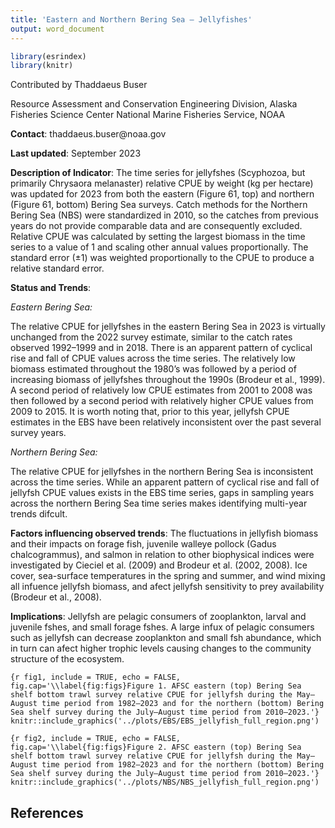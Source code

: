 ```yaml
---
title: 'Eastern and Northern Bering Sea – Jellyfishes'
output: word_document
---
```


```r
library(esrindex)
library(knitr)
```

Contributed by Thaddaeus Buser

Resource Assessment and Conservation Engineering Division, Alaska Fisheries Science Center National Marine Fisheries Service, NOAA 

**Contact**: thaddaeus.buser@noaa.gov

**Last updated**: September 2023

**Description of Indicator**: The time series for jellyfshes (Scyphozoa, but primarily Chrysaora melanaster) relative CPUE by weight (kg per hectare) was updated for 2023 from both the eastern (Figure 61, top) and northern (Figure 61, bottom) Bering Sea surveys. Catch methods for the Northern Bering Sea (NBS) were standardized in 2010, so the catches from previous years do not provide comparable data and are consequently excluded. Relative CPUE was calculated by setting the largest biomass in the time series to a value of 1 and scaling other annual values proportionally. The standard error (±1) was weighted proportionally to the CPUE to produce a relative standard error.

**Status and Trends**: 

_Eastern Bering Sea:_

The relative CPUE for jellyfshes in the eastern Bering Sea in 2023 is virtually unchanged from the 2022 survey estimate, similar to the catch rates observed 1992–1999 and in 2018. There is an apparent pattern of cyclical rise and fall of CPUE values across the time series. The relatively low biomass estimated throughout the 1980’s was followed by a period of increasing biomass of jellyfshes throughout the 1990s (Brodeur et al., 1999). A second period of relatively low CPUE estimates from 2001 to 2008 was then followed by a second period with relatively higher CPUE values from 2009 to 2015. It is worth noting that, prior to this year, jellyfsh CPUE estimates in the EBS have been relatively inconsistent over the past several survey years.

_Northern Bering Sea:_

The relative CPUE for jellyfshes in the northern Bering Sea is inconsistent across the time series. While an apparent pattern of cyclical rise and fall of jellyfsh CPUE values exists in the EBS time series, gaps in sampling years across the northern Bering Sea time series makes identifying multi-year trends difcult.

**Factors influencing observed trends**: The fluctuations in jellyfish biomass and their impacts on forage fish, juvenile walleye pollock (Gadus chalcogrammus), and salmon in relation to other biophysical indices were investigated by Cieciel et al. (2009) and Brodeur et al. (2002, 2008). Ice cover, sea-surface temperatures in the spring and summer, and wind mixing all infuence jellyfsh biomass, and afect jellyfsh sensitivity to prey availability (Brodeur et al., 2008).

**Implications**: Jellyfsh are pelagic consumers of zooplankton, larval and juvenile fshes, and small forage fshes. A large infux of pelagic consumers such as jellyfsh can decrease zooplankton and small fsh abundance, which in turn can afect higher trophic levels causing changes to the community structure of the ecosystem.




```{r fig1, include = TRUE, echo = FALSE, fig.cap='\\label{fig:figs}Figure 1. AFSC eastern (top) Bering Sea shelf bottom trawl survey relative CPUE for jellyfsh during the May–August time period from 1982–2023 and for the northern (bottom) Bering Sea shelf survey during the July–August time period from 2010–2023.'}
knitr::include_graphics('../plots/EBS/EBS_jellyfish_full_region.png')
```





```{r fig2, include = TRUE, echo = FALSE, fig.cap='\\label{fig:figs}Figure 2. AFSC eastern (top) Bering Sea shelf bottom trawl survey relative CPUE for jellyfsh during the May–August time period from 1982–2023 and for the northern (bottom) Bering Sea shelf survey during the July–August time period from 2010–2023.'}
knitr::include_graphics('../plots/NBS/NBS_jellyfish_full_region.png')
```



## References
